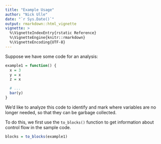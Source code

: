 ```yaml
---
title: "Example Usage"
author: "Nick Ulle"
date: "`r Sys.Date()`"
output: rmarkdown::html_vignette
vignette: >
  %\VignetteIndexEntry{rstatic Reference}
  %\VignetteEngine{knitr::rmarkdown}
  %\VignetteEncoding{UTF-8}
---
```


Suppose we have some code for an analysis:
```r
example1 = function() {
  x = 3
  y = x
  z = x

  # ...
  bar(y)
}
```

We'd like to analyze this code to identify and mark where variables are no
longer needed, so that they can be garbage collected.

To do this, we first use the `to_blocks()` function to get information about
control flow in the sample code.
```r
blocks = to_blocks(example1)
```

